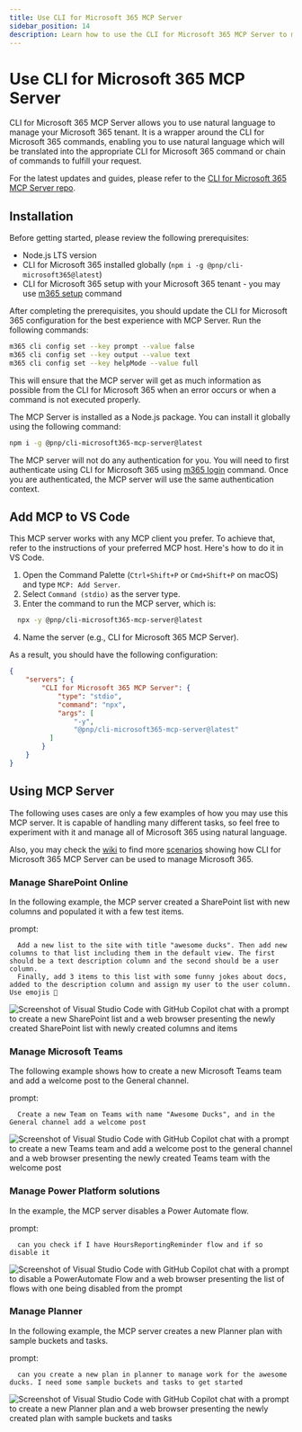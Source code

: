 ```yaml
---
title: Use CLI for Microsoft 365 MCP Server
sidebar_position: 14
description: Learn how to use the CLI for Microsoft 365 MCP Server to manage your Microsoft 365 tenant using natural language.
---
```


# Use CLI for Microsoft 365 MCP Server

CLI for Microsoft 365 MCP Server allows you to use natural language to manage your Microsoft 365 tenant. It is a wrapper around the CLI for Microsoft 365 commands, enabling you to use natural language which will be translated into the appropriate CLI for Microsoft 365 command or chain of commands to fulfill your request.

For the latest updates and guides, please refer to the [CLI for Microsoft 365 MCP Server repo](https://github.com/pnp/cli-microsoft365-mcp-server).

## Installation

Before getting started, please review the following prerequisites:

- Node.js LTS version
- CLI for Microsoft 365 installed globally (`npm i -g @pnp/cli-microsoft365@latest`)
- CLI for Microsoft 365 setup with your Microsoft 365 tenant - you may use [m365 setup](../cmd/setup) command

After completing the prerequisites, you should update the CLI for Microsoft 365 configuration for the best experience with MCP Server. Run the following commands:

```sh
m365 cli config set --key prompt --value false
m365 cli config set --key output --value text
m365 cli config set --key helpMode --value full
```

This will ensure that the MCP server will get as much information as possible from the CLI for Microsoft 365 when an error occurs or when a command is not executed properly.

The MCP Server is installed as a Node.js package. You can install it globally using the following command:

```sh
npm i -g @pnp/cli-microsoft365-mcp-server@latest
```

The MCP server will not do any authentication for you. You will need to first authenticate using CLI for Microsoft 365 using [m365 login](../cmd/login) command. Once you are authenticated, the MCP server will use the same authentication context.

## Add MCP to VS Code

This MCP server works with any MCP client you prefer. To achieve that, refer to the instructions of your preferred MCP host. Here's how to do it in VS Code.

1. Open the Command Palette (`Ctrl+Shift+P` or `Cmd+Shift+P` on macOS) and type `MCP: Add Server`.
2. Select `Command (stdio)` as the server type.
3. Enter the command to run the MCP server, which is:

  ```sh
    npx -y @pnp/cli-microsoft365-mcp-server@latest
  ```

4. Name the server (e.g., CLI for Microsoft 365 MCP Server).

As a result, you should have the following configuration:

```json title="/.vscode/mcp.json"
{
    "servers": {
        "CLI for Microsoft 365 MCP Server": {
            "type": "stdio",
            "command": "npx",
            "args": [
                "-y",
                "@pnp/cli-microsoft365-mcp-server@latest"
          ]
        }
    }
}
```

## Using MCP Server

The following uses cases are only a few examples of how you may use this MCP server. It is capable of handling many different tasks, so feel free to experiment with it and manage all of Microsoft 365 using natural language.

Also, you may check the [wiki](https://github.com/pnp/cli-microsoft365-mcp-server/wiki) to find more [scenarios](https://github.com/pnp/cli-microsoft365-mcp-server/wiki/1.-Scenarios) showing how CLI for Microsoft 365 MCP Server can be used to manage Microsoft 365.

### Manage SharePoint Online

In the following example, the MCP server created a SharePoint list with new columns and populated it with a few test items.

prompt: 

```
  Add a new list to the site with title "awesome ducks". Then add new columns to that list including them in the default view. The first should be a text description column and the second should be a user column.
  Finally, add 3 items to this list with some funny jokes about docs, added to the description column and assign my user to the user column. Use emojis 🙂
```

![Screenshot of Visual Studio Code with GitHub Copilot chat with a prompt to create a new SharePoint list and a web browser presenting the newly created SharePoint list with newly created columns and items](../images/cli-mcp-server/mcp-example-1.png)

### Manage Microsoft Teams

The following example shows how to create a new Microsoft Teams team and add a welcome post to the General channel.

prompt:

```
  Create a new Team on Teams with name "Awesome Ducks", and in the General channel add a welcome post
```

![Screenshot of Visual Studio Code with GitHub Copilot chat with a prompt to create a new Teams team and add a welcome post to the general channel and a web browser presenting the newly created Teams team with the welcome post](../images/cli-mcp-server/mcp-example-2.png)

### Manage Power Platform solutions 

In the example, the MCP server disables a Power Automate flow.

prompt:

```
  can you check if I have HoursReportingReminder flow and if so disable it
```

![Screenshot of Visual Studio Code with GitHub Copilot chat with a prompt to disable a PowerAutomate Flow and a web browser presenting the list of flows with one being disabled from the prompt](../images/cli-mcp-server/mcp-example-3.png)

### Manage Planner

In the following example, the MCP server creates a new Planner plan with sample buckets and tasks.

prompt:

```
  can you create a new plan in planner to manage work for the awesome ducks. I need some sample buckets and tasks to get started
```

![Screenshot of Visual Studio Code with GitHub Copilot chat with a prompt to create a new Planner plan and a web browser presenting the newly created plan with sample buckets and tasks](../images/cli-mcp-server/mcp-example-4.png)
